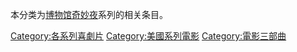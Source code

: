 本分类为[[博物馆奇妙夜|博物馆奇妙夜]]系列的相关条目。

[[Category:各系列喜劇片|Category:各系列喜劇片]]
[[Category:美國系列電影|Category:美國系列電影]]
[[Category:電影三部曲|Category:電影三部曲]]